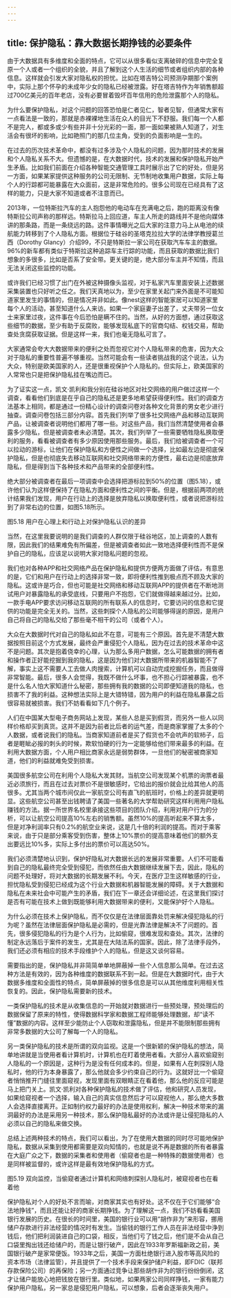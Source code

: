 ```yaml
---
---
---
```

title: 保护隐私：靠大数据长期挣钱的必要条件
---




由于大数据具有多维度和全面的特点，它可以从很多看似支离破碎的信息中完全复原一个人或者一个组织的全貌，并且了解到这个人生活的细节或者组织内部的各种信息。这样就会引发大家对隐私权的担忧。比如在塔吉特公司预测孕期那个案例中，实际上那个怀孕的未成年少女的隐私已经被泄露。好在塔吉特作为年销售额超过700亿美元的百年老店，没有必要冒着毁坏百年信用的危险泄露那个人的隐私。

为什么要保护隐私，对这个问题的回答恐怕是仁者见仁，智者见智，但通常大家有一点看法是一致的，那就是赤裸裸地生活在众人的目光下不舒服。我们每一个人都不是完人，都或多或少有些并非十分光彩的一面，那一面如果被熟人知道了，对生活会有很坏的影响，比如艳照门的那几位主角，受到的负面影响是一生的。

在过去的历次技术革命中，都没有过多涉及个人隐私的问题，因为那时技术的发展和个人隐私关系不大。但遗憾的是，在大数据时代，技术的发展和保护隐私开始产生矛盾。比如我们前面在介绍各种智能交通管理工具时展示出了它的好处，但是另一方面，如果某家提供这种服务的公司无限制、无节制地收集用户数据，实际上每个人的行踪都可能暴露在大众面前，这是非常危险的。很多公司现在已经具有了这样的能力，只是大家不知道或者不注意而已。

2013年，一位特斯拉汽车的主人抱怨他的电动车在充满电之后，跑的距离没有像特斯拉公司声称的那样远。特斯拉马上回应道，车主人所走的路线并不是他向媒体讲的那条路，而是一条绕远的路。这件事情曝光之后大家的注意力马上从电池的续航能力转移到了个人隐私方面。根据位于硅谷的圣塔克拉拉大学的法律学教授葛兰西（Dorothy Glancy）介绍99，不只是特斯拉一家公司在获取汽车车主的数据。96%的新车都有类似于特斯拉这种追踪车主行踪的功能，而且获取的数据比我们想象的多很多，比如是否系了安全带。更关键的是，绝大部分车主并不知情，而且无法关闭这些监控的功能。

或许我们已经习惯了出门在外被这种摄像头监视，对于私家汽车里面安装上述数据采集装置也只好听之任之。我们天真地以为，至少在家里关起门来外面是不可能知道家里发生的事情的，但是情况并非如此。像nest这样的智能家居可以知道家里每个人的活动，甚至知道什么人来访。如果一个家庭妻子出差了，丈夫带另一位女士来家里过夜，这件事在今后恐怕是瞒不住的。当然，从好的方面想，通过获取这些细节的数据，至少有助于反腐败，能够发现私底下的官商勾结、权钱交易，帮助查处贪腐获取证据。但是这样一来，我们也毫无隐私可言了。

大家通常会夸大大数据带来的便利之处而忽视它对个人隐私带来的危害，因为大众对于隐私的重要性普遍不够重视。当然可能会有一些读者挑战我的这个说法，认为大众，特别是欧美国家的人，还是很重视保护个人隐私的。但实际上，欧美国家的人常常也只是把保护隐私挂在嘴边而已。

为了证实这一点，凯文·凯利和我分别在硅谷地区对社交网络的用户做过这样一个调查，看看他们到底是在乎自己的隐私还是更多地希望获得便利性。我们的调查方法基本上相同，都是通过一份精心设计的调查问卷对各种文化背景的男女老少进行抽查。调查问卷包括三部分内容。首先我们列举了很多社交网络产品和移动互联网产品，让被调查者说明他们都用了哪一些。对这些产品，我们当然清楚使用者会暴露多少隐私，但是被调查者未必清楚。其次，我们列举了一些需要牺牲隐私换取便利的服务，看看被调查者有多少原因使用那些服务。最后，我们给被调查者一个可以拉动的游标，让他们在保护隐私和方便性之间做一个选择，比如最左边是彻底保护隐私，但是也彻底失去移动互联网和社交网络带来的方便性，最右边是彻底放弃隐私，但是得到当下各种技术和产品带来的全部便利性。

绝大部分被调查者在最后一项调查中会选择把游标拉到50%的位置（图5.18），或许他们认为这样便保持了在隐私方面和便利性之间的平衡。但是，根据前两项的统计结果我们发现，用户在行动上的选择是放弃隐私以换取便利性，或者说把游标拉到了非常右边的位置，如图5.18所示。



图5.18 用户在心理上和行动上对保护隐私认识的差异

当然，在这里我要说明的是我们调查的人群仅限于硅谷地区，加上调查的人数有限，因此我们的结果难免有所偏差，但是被调查者如此一致地选择便利性而不是保护自己的隐私，应该足以说明大家对隐私问题的忽视。

我们也对各种APP和社交网络产品在保护隐私和提供方便两方面做了评估，有意思的是，它们和用户在行动上的选择非常一致，即将便利性推到极点而不顾及大家的隐私。这或许是巧合，但也可能是社交网络和移动互联网APP的提供者在不断地测试用户对暴露隐私的承受底线，只要用户不抱怨，它们就做得越来越过分。比如，一款手电APP要求访问移动互联网的所有联系人的信息时，它要访问的信息和它提供的功能是完全无关的。当然，这些刺探个人隐私的公司能够得逞的原因，是用户自己将自己的隐私交给了那些毫不相干的公司（或者个人）。

大众在大数据时代对自己的隐私如此不在意，可能有三个原因。首先是不清楚大数据按照目前这个方式发展，最终会严重侵犯个人隐私，因为在过去的技术革命中这不是问题。其次是抱着侥幸的心理，认为那么多用户数据，怎么可能数据的拥有者和操作者正好能挖掘到我的隐私，这是因为他们对大数据所带来的机器智能不了解，事实上这不需要人工去做人肉搜索，计算机可以自动完成挖掘任务，而且做得非常智能。最后，很多人会觉得，我既不做什么坏事，也不担心行踪被暴露，也不是什么名人怕大家知道什么秘密，那些拥有我的数据的公司即便知道我的隐私，也损害不了我的利益。这种想法实际上是大错特错，因为用户的利益在隐私暴露之后很容易就被损害。我们不妨看看如下几个例子。

人们在中国某大型电子商务网站上发现，某些人总是买到假货，而另外一些人以同样价格却买到真货。这并不是因为前者比后者的运气差，而是商家掌握了太多的个人数据，或者说我们的隐私。当商家知道前者是买了假货也不会吭声的软柿子，后者是睚眦必报的刺头的时候，欺软怕硬的行为一定能够给他们带来最多的利益。在利用大数据方面，个人用户相比商家永远是弱势群体，一旦他们的秘密被商家知道，他们的利益就难免受到损害。

美国很多航空公司在利用个人隐私大发其财。当航空公司发现某个机票的询票者最近必须旅行，而且在过去对票价不是很敏感时，它给出的报价就会比给其他人的高很多。尤其当两个城市间仅此一家航空公司有直飞的航班时，价格上的差异就更明显。这些航空公司甚至出钱聘请了美国一些著名的大学帮助研究这样利用用户隐私赚钱的方法。据一所世界名校里承接这些项目的团队介绍，利用对用户行为的分析，可以让航空公司提高10%左右的销售额。虽然10%的提高听起来不算太多，但是对净利润率只有0.2%的航空业来说，这是几十倍的利润的提高。而对于乘客来说，由于只是部分乘客受到伤害，整体上10%票价的提高意味着他们的额外支出要远比10%多，实际上多付出的票价可以高达50%。

我们必须清楚地认识到，保护好隐私对大数据长远的发展非常重要。人们不可能看到自己的隐私最终完全受到侵犯，而依然任由大数据继续发展下去，因此，隐私的问题不处理好，将对大数据的长期发展不利。今天，在医疗卫生这样敏感的行业，担忧隐私受到侵犯已经成为这个行业大数据和机器智能发展的障碍。关于大数据和隐私在未来社会中可能产生的矛盾，我们在下一章还会详细论述，在这里我们探讨是否有可能在技术上做到既能够利用大数据带来的便利，又能保护好个人隐私。

为什么必须在技术上保护隐私，而不仅仅是在法律层面靠处罚来解决侵犯隐私的行为呢？虽然在法律层面保护隐私是必需的，但是光靠法律是解决不了问题的。首先，很多侵犯隐私的行为是个人行为，比如偷窥，很难发现和查处。其次，法律的制定永远落后于案件的发生，尤其是在大陆法系的国家。因此，除了法律手段外，我们还必须有相应的技术手段维护个人的隐私，但是这又谈何容易。

需要指出的是，保护隐私并非简简单单地屏蔽掉一些个人信息那么简单。在过去这种方法是有效的，因为各种维度的数据联系不到一起。但是在大数据时代，由于大数据多维度和全面性的特点，简单屏蔽掉的很多信息是可以从其他维度利用相关性恢复的。因此，保护隐私需要新的技术。

一类保护隐私的技术是从收集信息的一开始就对数据进行一些预处理，预处理后的数据保留了原来的特性，使得数据科学家和数据工程师能够处理数据，却“读不懂”数据的内容。这样至少能防止个人窃取和泄露隐私，但是并不能限制那些拥有非常多数据的大公司了解每一个人的隐私。

另一类保护隐私的技术是所谓的双向监视。这是一个很新颖的保护隐私的想法，简单地讲就是当使用者看计算机时，计算机也在盯着使用者看。大部分人喜欢偷窥别人隐私的一个原因是，这种行为是没有任何成本的。但是，如果有人在刺探别人隐私时，他的行为本身暴露了，那么他就会多少约束自己的行为。这就好比一个偷窥者悄悄推开门缝往里面窥视，发现里面有双眼睛正在看着他，那么他的反应可能是马上把门关上。凯文·凯利对各种保护隐私的技术做了评估，他和研究人员发现，如果给窥视者一个选择，输入自己的真实信息然后才可以窥视他人，那么绝大多数人会选择直接离开。正如制约权力最好的办法是使用权利，解决一种技术带来的漏洞最好的办法是采用另一种技术，那么保护隐私最好的办法或许是让侵犯隐私的人必须以自己的隐私来做交换。

总结上述两种技术的特点，我们可以看出，为了在使用大数据的同时尽可能地保护隐私，数据从采集到使用都需要是双向知情的，也就是说不再是数据的所有者暴露在大庭广众之下，数据的采集者和使用者（偷窥者也是一种特殊的数据使用者）也是同样被监督的，或许这样是最有效地保护隐私的方式。



图5.19 双向监控，当偷窥者通过计算机和网络刺探别人隐私时，被窥视者也在看着他

保护隐私对个人的好处不言而喻，对商家其实也有好处。这不仅在于它们能够“合法地挣钱”，而且还能让好的商家长期挣钱。为了理解这一点，我们不妨看看美国银行发展的历史。在很长的时间里，美国的银行业可以用“胡作非为”来形容，挪用储户存款进行非法经营的情况时有发生。当偷钱的银行工作人员在非法经营中浄到钱后，他们把利润装进自己的口袋，相反，当他们亏了钱之后，他们是不会从自己口袋里掏出钱还给储户的，而是让银行破产，因此在1933年罗斯福新政之前，美国银行破产是家常便饭。1933年之后，美国一方面杜绝银行进入股市等高风险的资本市场（法律监管），并且提供了一个技术手段来保护储户利益，即FDIC（联邦存款保险公司）的再保险；另一方面通过竞争让那些胡作非为的银行纷纷倒闭，这才让储户能放心地把钱放在银行里。类似地，如果两家公司同样挣钱，一家有能力保护用户隐私，另一家总是侵犯用户隐私，可以想象，后者会逐渐丧失用户。